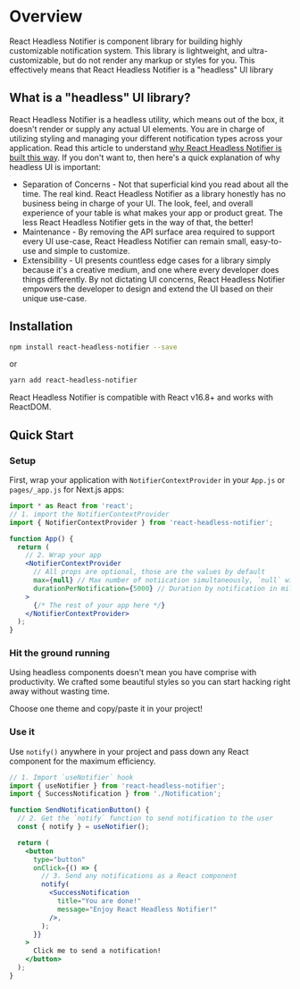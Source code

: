 
# Overview

React Headless Notifier is component library for building highly customizable notification system. This library is lightweight, and ultra-customizable, but do not render any markup or styles for you. This effectively means that React Headless Notifier is a "headless" UI library

## What is a "headless" UI library?

React Headless Notifier is a headless utility, which means out of the box, it doesn't render or supply any actual UI elements. You are in charge of utilizing styling and managing your different notification types across your application. Read this article to understand [why React Headless Notifier is built this way](https://www.merrickchristensen.com/articles/headless-user-interface-components/). If you don't want to, then here's a quick explanation of why headless UI is important:

- Separation of Concerns - Not that superficial kind you read about all the time. The real kind. React Headless Notifier as a library honestly has no business being in charge of your UI. The look, feel, and overall experience of your table is what makes your app or product great. The less React Headless Notifier gets in the way of that, the better!
- Maintenance - By removing the API surface area required to support every UI use-case, React Headless Notifier can remain small, easy-to-use and simple to customize.
- Extensibility - UI presents countless edge cases for a library simply because it's a creative medium, and one where every developer does things differently. By not dictating UI concerns, React Headless Notifier empowers the developer to design and extend the UI based on their unique use-case.

## Installation

```bash
npm install react-headless-notifier --save
```

or

```bash
yarn add react-headless-notifier
```

React Headless Notifier is compatible with React v16.8+ and works with ReactDOM.

## Quick Start

### Setup

First, wrap your application with `NotifierContextProvider` in your `App.js` or `pages/_app.js` for Next.js apps:

```jsx
import * as React from 'react';
// 1. import the NotifierContextProvider
import { NotifierContextProvider } from 'react-headless-notifier';

function App() {
  return (
    // 2. Wrap your app
    <NotifierContextProvider
      // All props are optional, those are the values by default
      max={null} // Max number of notiication simultaneously, `null` will result in no maximum
      durationPerNotification={5000} // Duration by notification in milliseconds
    >
      {/* The rest of your app here */}
    </NotifierContextProvider>
  );
}
```

### Hit the ground running

Using headless components doesn't mean you have comprise with productivity. We crafted some beautiful styles so you can start hacking right away without
wasting time.

Choose one theme and copy/paste it in your project!

<Customization selectedTheme={props.selectedTheme} onChange={props.onChange} />
<Theme name={props.selectedTheme} />

### Use it

Use `notify()` anywhere in your project and pass down any React component for the maximum efficiency.

```jsx
// 1. Import `useNotifier` hook
import { useNotifier } from 'react-headless-notifier';
import { SuccessNotification } from './Notification';

function SendNotificationButton() {
  // 2. Get the `notify` function to send notification to the user
  const { notify } = useNotifier();

  return (
    <button
      type="button"
      onClick={() => {
        // 3. Send any notifications as a React component
        notify(
          <SuccessNotification
            title="You are done!"
            message="Enjoy React Headless Notifier!"
          />,
        );
      }}
    >
      Click me to send a notification!
    </button>
  );
}
```
